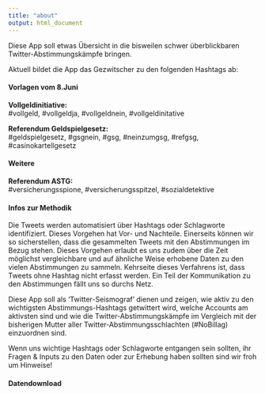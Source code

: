 ```yaml
---
title: "about"
output: html_document
---
```


Diese App soll etwas Übersicht in die bisweilen schwer überblickbaren Twitter-Abstimmungskämpfe bringen. 

Aktuell bildet die App das Gezwitscher zu den folgenden Hashtags ab:
 
#### Vorlagen vom 8.Juni

**Vollgeldinitiative:**<br> #vollgeld, #vollgeldja, #vollgeldnein, #vollgeldinitative

**Referendum Geldspielgesetz:**<br> #geldspielgesetz, #gsgnein, #gsg, #neinzumgsg, #refgsg, #casinokartellgesetz

#### Weitere

**Referendum ASTG:**<br> #versicherungsspione, #versicherungsspitzel, #sozialdetektive

#### Infos zur Methodik

Die Tweets werden automatisiert über Hashtags oder Schlagworte identifiziert. Dieses Vorgehen hat Vor- und Nachteile. Einerseits können wir so sicherstellen, dass die gesammelten Tweets mit den Abstimmungen im Bezug stehen. Dieses Vorgehen erlaubt es uns zudem über die Zeit möglichst vergleichbare und auf ähnliche Weise erhobene Daten zu den vielen Abstimmungen zu sammeln. Kehrseite dieses Verfahrens ist, dass Tweets ohne Hashtag nicht erfasst werden. Ein Teil der Kommunikation zu den Abstimmungen fällt uns so durchs Netz. 

Diese App soll als 'Twitter-Seismograf' dienen und zeigen, wie aktiv zu den wichtigsten Abstimmungs-Hashtags getwittert wird, welche Accounts am aktivsten sind und wie die Twitter-Abstimmungskämpfe im Vergleich mit der bisherigen Mutter aller Twitter-Abstimmungsschlachten (#NoBillag) einzuordnen sind.

Wenn uns wichtige Hashtags oder Schlagworte entgangen sein sollten, ihr Fragen & Inputs zu den Daten oder zur Erhebung haben sollten sind wir froh um Hinweise!

#### Datendownload 




